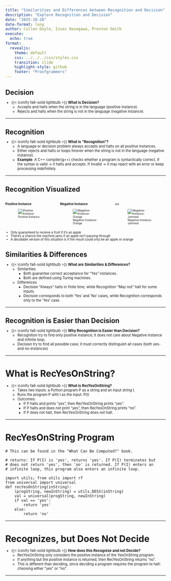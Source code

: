 ```yaml
---
title: "Similarities and Differences between Recognition and Decision"
description: "Explore Recognition and Decision"
date: "2025-10-28"
date-format: long
author: Cullen Doyle, Issei Hasegawa, Preston Smith
execute:
  echo: true
format:
  revealjs:
    theme: default
    css: ../../../css/styles.css
    transition: slide
    highlight-style: github
    footer: "Proofgrammers"
---
```


## Decision

::: {.fragment style="margin-top: -0.5em; font-size: 0.8em;"} 
- {{< iconify fa6-solid lightbulb >}} **What is Decision?**
    - Accepts and halts when the string is in the
      language (positive instance).
    - Rejects and halts when the string is not in the
      language (negative instance).
:::

---

## Recognition

::: {.fragment style="margin-top: -0.5em; font-size: 0.8em;"} 
- {{< iconify fa6-solid lightbulb >}} **What is "Recognition"?**
    - A language or decision problem always accepts and halts on all positive instances.
    - Either rejects and halts or loops forever when the string is not in
      the language (negative instance).
    - **Example**: A C++ compiler(g++) checks whether a program is syntactically
      correct. If the syntax is valid → it halts and accepts. If invalid →
      it may reject with an error or keep processing indefinitely.
:::

---

## Recognition Visualized

::: {.fragment style="margin-top: -0.5em; font-size: 0.6em;"} 

::: {.columns}

::: {.column width="33%"}
### Positive Instance

![Positive Instance](../teamfour/Artboard%201.webp)
:::

::: {.column width="33%"}

### Negative Instance

![Negative-Instance-Orange](../teamfour/Neg_instance.webp)
:::

::: {.column width="33%"}

### <<

![Negative-Instance-Jammed](../teamfour/Jammed_Instance.webp)
:::


:::

:::

::: {.fragment .fade .boxed-content style="margin-top: 0.25em; font-size: 0.70em;"}

- Only guaranteed to receive a fruit if it's an apple
- There's a chance the machine jams if an apple isn't passing through
- A decidable version of this situation is if the result could only be an apple or orange

:::

## Similarities & Differences

::: {.fragment style="margin-top: -0.5em; font-size: 0.8em;"} 
- {{< iconify fa6-solid lightbulb >}} **What are Similarities & Differences?**
    - Similarities
      - Both guarantee correct acceptance for “Yes” instances.
      - Both are defined using Turing machines.

    - Differences
      - Decision "Always" halts in finite time, while Recognition
        "May not" halt for some inputs.
      - Decision corresponds to both ‘Yes’ and ‘No’ cases, while Recognition
        corresponds only to the ‘Yes’ case.
:::

---

## Recognition is Easier than Decision

::: {.fragment style="margin-top: -0.5em; font-size: 0.8em;"} 
- {{< iconify fa6-solid lightbulb >}} **Why Recognition is Easier than Decision?**
    - Recognition try to find only positive instance; it does not care about 
      Negative instance and infinite loop. 
    - Decision try to find all possible case; it must correctly distinguish
      all cases (both yes- and no-instances)
:::

---

# What is RecYesOnString?

::: {.fragment style="margin-top: -0.5em; font-size: 0.8em;"} 
- {{< iconify fa6-solid lightbulb >}} **What is RecYesOnString?**
    - Takes two inputs: a Python program P as a string and an input string I.
    - Runs the program P with I as the input: P(I)
    - Outcomes:
      - If P halts and prints "yes", then RecYesOnString prints "yes".
      - If P halts and does not print "yes", then RecYesOnString prints "no".
      - If P does not halt, then RecYesOnString does not halt.
:::

---

# RecYesOnString Program

```pyodide
# This can be found in the "What Can Be Computed?" book.

# returns: If P(I) is 'yes', returns 'yes'. If P(I) terminates but
# does not return 'yes', then 'no' is returned. If P(I) enters an
# infinite loop, this program also enters an infinite loop.

import utils; from utils import rf
from universal import universal  
def recYesOnString(inString):
    (progString, newInString) = utils.DESS(inString) 
    val = universal(progString, newInString)  
    if val == 'yes':
        return 'yes'
    else:
        return 'no'  
```

---

# Recognizes, but Does Not Decide

::: {.fragment style="margin-top: -0.5em; font-size: 0.8em;"} 
- {{< iconify fa6-solid lightbulb >}} **How does this Recognize and not Decide?**
    - RecYesOnString only considers the positive instance of the YesOnString program. 
    - If anything but the positive instance is returned, then RecYesOnString returns "no".
    - This is different than deciding, since deciding a program requires the program to halt: choosing either "yes" or "no".
:::

---